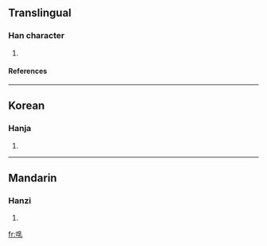 ==Translingual==
===Han character===
{{Han char|rn=30|rad=口|as=08|sn=11|four=|canj=口月木山 (RBDU)}}
# {{defn|Han|sort=口08}}
====References====
{{Han ref|kx=0194.220|dkj=03793|dj=0414.270|hdz=10643.050|uh=5542|ud=21826}}
----
==Korean==
===Hanja===
{{ko-hanja|hangeul=뇨|rv=nyo|mr=nyo}}
# {{defn|Korean}}
----
==Mandarin==
===Hanzi===
{{cmn-hanzi|pin=[[nòu]] (nou4), [[zhòu]] ([[zhou4]])|wg=nou<sup>4</sup>, chou<sup>4</sup>}}
# {{defn|Mandarin}}

[[fr:啂]]